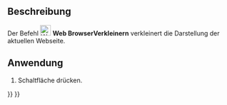 <languages/>

{{Docnav/de
|[[Web_BrowserZoomIn/de|BrowserVergrößern]]
|
|[[Web_Workbench/de|Web]]
|IconL=Web_BrowserZoomIn.svg
|IconR=
|IconC=Workbench_Web.svg
}}

{{GuiCommand/de
|Name=Web BrowserZoomOut
|Name/de=Web BrowserVerkleinern
|MenuLocation=
|Workbenches=[[Web_Workbench/de|Web]], [[Start_Workbench/de|Start]]
|SeeAlso=
}}

<span id="Description"></span>
==Beschreibung==

Der Befehl [[Image:Web_BrowserZoomOut.svg|24px]] '''Web BrowserVerkleinern''' verkleinert die Darstellung der aktuellen Webseite.

<span id="Usage"></span>
==Anwendung==

# Schaltfläche {{Button|[[Image:Web_BrowserZoomOut.svg|16px]] [[Web_BrowserZoomOut/de|Verkleinern]]}} drücken.


{{Docnav/de
|[[Web_BrowserZoomIn/de|BrowserVergrößern]]
|
|[[Web_Workbench/de|Web]]
|IconL=Web_BrowserZoomIn.svg
|IconR=
|IconC=Workbench_Web.svg
}}

{{Web Tools navi{{#translation:}}}}
{{Userdocnavi{{#translation:}}}}